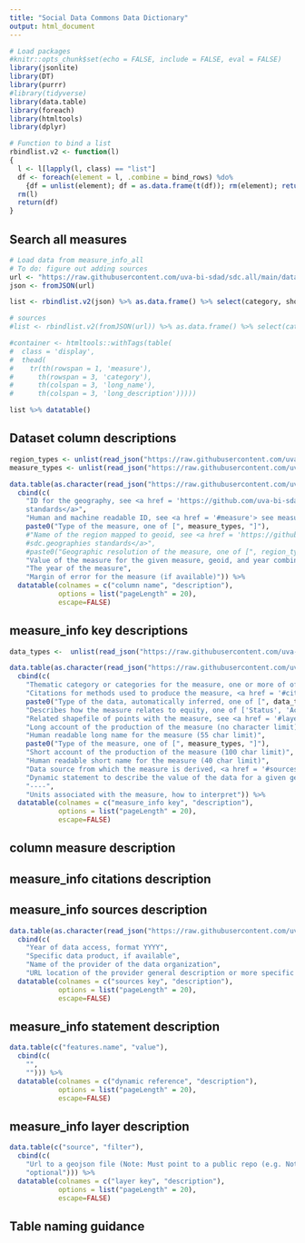 ```yaml
---
title: "Social Data Commons Data Dictionary"
output: html_document
---
```


```r
# Load packages
#knitr::opts_chunk$set(echo = FALSE, include = FALSE, eval = FALSE)
library(jsonlite)
library(DT)
library(purrr)
#library(tidyverse)
library(data.table)
library(foreach)
library(htmltools)
library(dplyr)

# Function to bind a list
rbindlist.v2 <- function(l)
{
  l <- l[lapply(l, class) == "list"]
  df <- foreach(element = l, .combine = bind_rows) %do%
    {df = unlist(element); df = as.data.frame(t(df)); rm(element); return(df)}
  rm(l)
  return(df)
}
```

## Search all measures

```r
# Load data from measure_info_all
# To do: figure out adding sources
url <- "https://raw.githubusercontent.com/uva-bi-sdad/sdc.all/main/data/measure_info_all.json"
json <- fromJSON(url)

list <- rbindlist.v2(json) %>% as.data.frame() %>% select(category, short_name, long_name, short_description, long_description, statement) %>% mutate(measure = names(json[lapply(json, class) == "list"])) %>% select(measure, category, long_name, long_description)

# sources
#list <- rbindlist.v2(fromJSON(url)) %>% as.data.frame() %>% select(category, short_name, long_name, short_description, long_description, statement) %>% mutate(measure = names(fromJSON(url)))

#container <- htmltools::withTags(table(
#  class = 'display',
#  thead(
#    tr(th(rowspan = 1, 'measure'),
#      th(rowspan = 3, 'category'),
#      th(colspan = 3, 'long_name'),
#      th(colspan = 3, 'long_description')))))

list %>% datatable()

```

## Dataset column descriptions {#columns}
```r
region_types <- unlist(read_json("https://raw.githubusercontent.com/uva-bi-sdad/sdc.metadata/master/data/region_types.json")) %>% paste0(., collapse = ", ")
measure_types <- unlist(read_json("https://raw.githubusercontent.com/uva-bi-sdad/sdc.metadata/master/data/measure_types.json")) %>% paste0(., collapse = ", ")

data.table(as.character(read_json("https://raw.githubusercontent.com/uva-bi-sdad/sdc.metadata/master/data/column_structure.json"))) %>% 
  cbind(c(
    "ID for the geography, see <a href = 'https://github.com/uva-bi-sdad/sdc.geographies'> sdc.geographies
    standards</a>", 
    "Human and machine readable ID, see <a href = '#measure'> see measure format</a>",
    paste0("Type of the measure, one of [", measure_types, "]"),
    #"Name of the region mapped to geoid, see <a href = 'https://github.com/uva-bi-sdad/sdc.geographies'>
    #sdc.geographies standards</a>",
    #paste0("Geographic resolution of the measure, one of [", region_types, "]"),
    "Value of the measure for the given measure, geoid, and year combination",
    "The year of the measure",
    "Margin of error for the measure (if available)")) %>% 
  datatable(colnames = c("column name", "description"),
            options = list("pageLength" = 20),
            escape=FALSE)
```


## measure_info key descriptions {#measure_info}
```r
data_types <-  unlist(read_json("https://raw.githubusercontent.com/uva-bi-sdad/sdc.metadata/master/data/data_types.json")) %>% paste0(., collapse = ", ")

data.table(as.character(read_json("https://raw.githubusercontent.com/uva-bi-sdad/sdc.metadata/master/data/measure_structure.json"))) %>%
  cbind(c(
    "Thematic category or categories for the measure, one or more of of ['Behavioral Health, Substance Use Disorder and Recovery', 'Business Climate', 'Broadband', 'Demographics', 'Education', 'Employment/Workforce Development', 'Health', 'Housing', 'Health Opportunity Index', 'Nutrition and Food Security', 'Transportation']", 
    "Citations for methods used to produce the measure, <a href = '#citations'> see citations format</a>",
    paste0("Type of the data, automatically inferred, one of [", data_types, "]"),
    "Describes how the measure relates to equity, one of ['Status', 'Accessibility', 'Availability', or 'Affordability']",
    "Related shapefile of points with the measure, see <a href = '#layer'> see layer format</a>",
    "Long account of the production of the measure (no character limit). Should include detail on methods, multiple data sources, the way things were combined, decisions made to create the measure.",
    "Human readable long name for the measure (55 char limit)",
    paste0("Type of the measure, one of [", measure_types, "]"),
    "Short account of the production of the measure (100 char limit)",
    "Human readable short name for the measure (40 char limit)",
    "Data source from which the measure is derived, <a href = '#sources'> see sources format</a>",
    "Dynamic statement to describe the value of the data for a given geoid and year combination, <a href = '#statement'> see statement format</a>",
    "----",
    "Units associated with the measure, how to interpret")) %>% 
  datatable(colnames = c("measure_info key", "description"), 
            options = list("pageLength" = 20),
            escape=FALSE)
```
## column measure description {#measure}

## measure_info citations description {#citations}

## measure_info sources description {#sources}
```r
data.table(as.character(read_json("https://raw.githubusercontent.com/uva-bi-sdad/sdc.metadata/master/data/source_structure.json"))) %>% 
  cbind(c(
    "Year of data access, format YYYY", 
    "Specific data product, if available",
    "Name of the provider of the data organization",
    "URL location of the provider general description or more specific data set descriptive page")) %>% 
  datatable(colnames = c("sources key", "description"), 
            options = list("pageLength" = 20),
            escape=FALSE)
```

## measure_info statement description {#statement}
```r
data.table(c("features.name", "value"),
  cbind(c(
    "", 
    ""))) %>% 
  datatable(colnames = c("dynamic reference", "description"), 
            options = list("pageLength" = 20),
            escape=FALSE)
```

## measure_info layer description {#layer}
```r
data.table(c("source", "filter"),
  cbind(c(
    "Url to a geojson file (Note: Must point to a public repo (e.g. Not _dev))", 
    "optional"))) %>% 
  datatable(colnames = c("layer key", "description"), 
            options = list("pageLength" = 20),
            escape=FALSE)
```

## Table naming guidance
